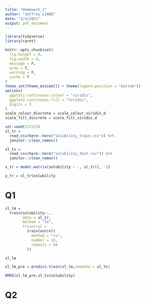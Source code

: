 ```yaml
---
title: "Homework_1"
author: "Jeffrey LIANG"
date: "2/4/2021"
output: pdf_document
---
```


```r
library(tidyverse)
library(caret)

knitr::opts_chunk$set(
  fig.height = 6,
  fig.width = 8,
  message = F,
  echo = T,
  warning = F,
  cache = T
)
theme_set(theme_minimal() + theme(legend.position = "bottom"))
options(
  ggplot2.continuous.colour = "viridis",
  ggplot2.continuous.fill = "viridis",
  digits = 3
)
scale_colour_discrete = scale_colour_viridis_d
scale_fill_discrete = scale_fill_viridis_d

```


```r
set.seed(123123)
sl_tr =
  read_csv(here::here("solubility_train.csv")) %>% 
  janitor::clean_names()

sl_ts =
  read_csv(here::here("solubility_test.csv")) %>% 
  janitor::clean_names()

x_tr = model.matrix(solubility ~ ., sl_tr)[, -1]

y_tr = sl_tr$solubility
```


# Q1
```r
sl_lm =
  train(solubility~.,
        data = sl_tr,
        method = "lm",
        trControl = 
          trainControl(
            method = "cv",
            number = 10,
            repeats = 50
          ))

sl_lm

sl_lm_pre = predict.train(sl_lm,newdata = sl_ts)

RMSE(sl_lm_pre,sl_ts$solubility)
```
# Q2
```r

```

